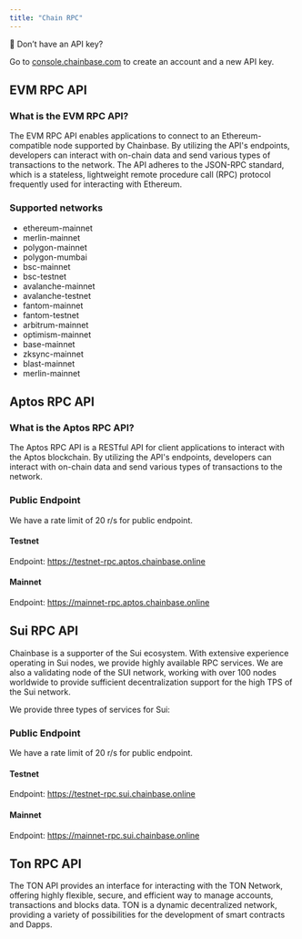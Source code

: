 ```yaml
---
title: "Chain RPC"
---
```


<Note>
📘 Don’t have an API key?

Go to [console.chainbase.com](https://console.chainbase.com/) to create an account and a new API key.
</Note>

<CardGroup cols={2}>
    <Card title="EVM RPC API" href="/api-reference/node-rpc/evm/web3_clientVersion" />
    <Card title="Aptos RPC API" href="/api-reference/node-rpc/aptos/blocks/get-blocks-by-height" />
    <Card title="Ton RPC API" href="/api-reference/node-rpc/ton/blocks/get-masterchain-info" />
    <Card title="Sui RPC API" href="/api-reference/node-rpc/sui/overview" />
</CardGroup>

## EVM RPC API

### What is the EVM RPC API?

The EVM RPC API enables applications to connect to an Ethereum-compatible node supported by Chainbase. By utilizing the API's endpoints, developers can interact with on-chain data and send various types of transactions to the network. The API adheres to the JSON-RPC standard, which is a stateless, lightweight remote procedure call (RPC) protocol frequently used for interacting with Ethereum.

### Supported networks

* ethereum-mainnet
* merlin-mainnet
* polygon-mainnet
* polygon-mumbai
* bsc-mainnet
* bsc-testnet
* avalanche-mainnet
* avalanche-testnet
* fantom-mainnet
* fantom-testnet
* arbitrum-mainnet
* optimism-mainnet
* base-mainnet
* zksync-mainnet
* blast-mainnet
* merlin-mainnet

## Aptos RPC API

### What is the Aptos RPC API?

The Aptos RPC API is a RESTful API for client applications to interact with the Aptos blockchain. By utilizing the API's endpoints, developers can interact with on-chain data and send various types of transactions to the network.

### Public Endpoint

We have a rate limit of 20 r/s for public endpoint.

#### Testnet

Endpoint: https://testnet-rpc.aptos.chainbase.online

#### Mainnet

Endpoint: https://mainnet-rpc.aptos.chainbase.online

## Sui RPC API

Chainbase is a supporter of the Sui ecosystem. With extensive experience operating in Sui nodes, we provide highly available RPC services. We are also a validating node of the SUI network, working with over 100 nodes worldwide to provide sufficient decentralization support for the high TPS of the Sui network.

We provide three types of services for Sui:

### Public Endpoint

We have a rate limit of 20 r/s for public endpoint.

#### Testnet

Endpoint: https://testnet-rpc.sui.chainbase.online

#### Mainnet

Endpoint: https://mainnet-rpc.sui.chainbase.online

## Ton RPC API

The TON API provides an interface for interacting with the TON Network, offering highly flexible, secure, and efficient way to manage accounts, transactions and blocks data. TON is a dynamic decentralized network, providing a variety of possibilities for the development of smart contracts and Dapps.
